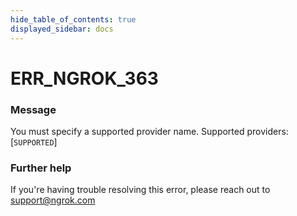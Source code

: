 ```yaml
---
hide_table_of_contents: true
displayed_sidebar: docs
---
```



# ERR_NGROK_363

### Message

You must specify a supported provider name. Supported providers: [`SUPPORTED`]

<ErrorDetails error="err_ngrok_363" />

### Further help

If you're having trouble resolving this error, please reach out to [support@ngrok.com](mailto:support@ngrok.com?subject=Help%20with%20ERR_NGROK_363)

